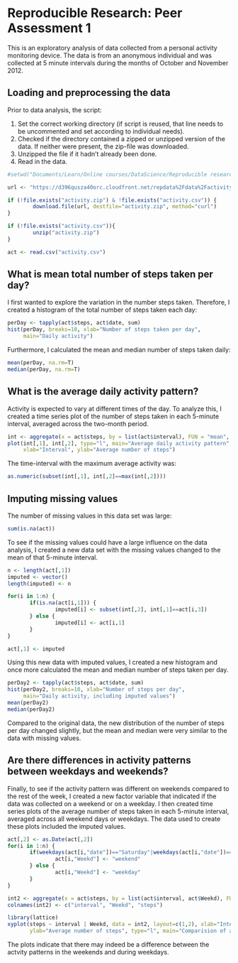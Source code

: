 # Reproducible Research: Peer Assessment 1

This is an exploratory analysis of data collected from a personal activity monitoring device. The data is from an anonymous individual and was collected at 5 minute intervals during the months of October and November 2012.

## Loading and preprocessing the data

Prior to data analysis, the script:  
  
1. Set the correct working directory (if script is reused, that line needs to be uncommented and set according to individual needs).  
2. Checked if the directory contained a zipped or unzipped version of the data. If neither were present, the zip-file was downloaded.  
3. Unzipped the file if it hadn't already been done.  
4. Read in the data.  

```r
#setwd("Documents/Learn/Online courses/DataScience/Reproducible research/week2/RepData_PeerAssessment1/")

url <- "https://d396qusza40orc.cloudfront.net/repdata%2Fdata%2Factivity.zip"

if (!file.exists("activity.zip") & !file.exists("activity.csv")) {
        download.file(url, destfile="activity.zip", method="curl")
}

if (!file.exists("activity.csv")){
        unzip("activity.zip")
}

act <- read.csv("activity.csv")
```

## What is mean total number of steps taken per day?

I first wanted to explore the variation in the number steps taken. Therefore, I created a histogram of the total number of steps taken each day:

```r
perDay <- tapply(act$steps, act$date, sum)
hist(perDay, breaks=10, xlab="Number of steps taken per day", 
     main="Daily activity")
```

Furthermore, I calculated the mean and median number of steps taken daily:

```r
mean(perDay, na.rm=T)
median(perDay, na.rm=T)
```

## What is the average daily activity pattern?

Activity is expected to vary at different times of the day. To analyze this, I created a time series plot of the number of steps taken in each 5-minute interval, averaged across the two-month period.

```r
int <- aggregate(x = act$steps, by = list(act$interval), FUN = "mean", na.rm=T)
plot(int[,1], int[,2], type="l", main="Average daily activity pattern",
     xlab="Interval", ylab="Average number of steps")
```

The time-interval with the maximum average activity was:

```r
as.numeric(subset(int[,1], int[,2]==max(int[,2])))
```

## Imputing missing values

The number of missing values in this data set was large:

```r
sum(is.na(act))
```

To see if the missing values could have a large influence on the data analysis, I created a new data set with the missing values changed to the mean of that 5-minute interval.

```r
n <- length(act[,1])
imputed <- vector()
length(imputed) <- n

for(i in 1:n) {
       if(is.na(act[i,1])) {
               imputed[i] <- subset(int[,2], int[,1]==act[i,3])
       } else {
               imputed[i] <- act[i,1]
       }
}

act[,1] <- imputed
```


Using this new data with imputed values, I created a new histogram and once more calculated the mean and median number of steps taken per day.

```r
perDay2 <- tapply(act$steps, act$date, sum)
hist(perDay2, breaks=10, xlab="Number of steps per day", 
     main="Daily activity, including imputed values")
mean(perDay2)
median(perDay2)
```

Compared to the original data, the new distribution of the number of steps per day changed slightly, but the mean and median were very similar to the data with missing values.

## Are there differences in activity patterns between weekdays and weekends?

Finally, to see if the activity pattern was different on weekends compared to the rest of the week, I created a new factor variable that indicated if the data was collected on a weekend or on a weekday. I then created time series plots of the average number of steps taken in each 5-minute interval, averaged across all weekend days or weekdays. The data used to create these plots included the imputed values.

```r
act[,2] <- as.Date(act[,2])
for(i in 1:n) {
       if(weekdays(act[i,"date"])=="Saturday"|weekdays(act[i,"date"])=="Sunday"){
               act[i,"Weekd"] <- "weekend"
       } else {
               act[i,"Weekd"] <- "weekday"
       }
}

int2 <- aggregate(x = act$steps, by = list(act$interval, act$Weekd), FUN = "mean")
colnames(int2) <- c("interval", "Weekd", "steps")

library(lattice)
xyplot(steps ~ interval | Weekd, data = int2, layout=c(1,2), xlab="Interval", 
       ylab="Average number of steps", type="l", main="Comparision of activity patterns on weekdays and weekends")
```

The plots indicate that there may indeed be a difference between the actvity patterns in the weekends and during weekdays.

